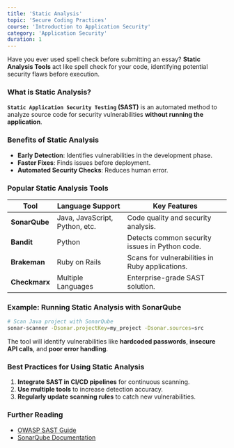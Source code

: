 ```yaml
---
title: 'Static Analysis'
topic: 'Secure Coding Practices'
course: 'Introduction to Application Security'
category: 'Application Security'
duration: 1
---
```


Have you ever used spell check before submitting an essay? **Static Analysis Tools** act like spell check for your code, identifying potential security flaws before execution.

### What is Static Analysis?

**`Static Application Security Testing` (SAST)** is an automated method to analyze source code for security vulnerabilities **without running the application**.

### Benefits of Static Analysis

- **Early Detection**: Identifies vulnerabilities in the development phase.
- **Faster Fixes**: Finds issues before deployment.
- **Automated Security Checks**: Reduces human error.

### Popular Static Analysis Tools

| Tool          | Language Support               | Key Features                                    |
| ------------- | ------------------------------ | ----------------------------------------------- |
| **SonarQube** | Java, JavaScript, Python, etc. | Code quality and security analysis.             |
| **Bandit**    | Python                         | Detects common security issues in Python code.  |
| **Brakeman**  | Ruby on Rails                  | Scans for vulnerabilities in Ruby applications. |
| **Checkmarx** | Multiple Languages             | Enterprise-grade SAST solution.                 |

### Example: Running Static Analysis with SonarQube

```bash
# Scan Java project with SonarQube
sonar-scanner -Dsonar.projectKey=my_project -Dsonar.sources=src
```

The tool will identify vulnerabilities like **hardcoded passwords**, **insecure API calls**, and **poor error handling**.

### Best Practices for Using Static Analysis

1. **Integrate SAST in CI/CD pipelines** for continuous scanning.
2. **Use multiple tools** to increase detection accuracy.
3. **Regularly update scanning rules** to catch new vulnerabilities.

### Further Reading

- [OWASP SAST Guide](https://owasp.org/www-community/Source_Code_Analysis_Tools)
- [SonarQube Documentation](https://docs.sonarqube.org/latest/)
